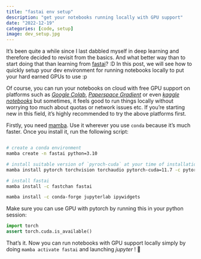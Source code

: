 ```yaml
---
title: "fastai env setup"
description: "get your notebooks running locally with GPU support"
date: "2022-12-19"
categories: [code, setup]
image: dev_setup.jpg
---
```


It's been quite a while since I last dabbled myself in deep learning and therefore decided to revisit from the basics. And what better way than to start doing that than learning from [fastai](https://course.fast.ai/)? :D In this post, we will see how to quickly setup your dev environment for running notebooks locally to put your hard earned GPUs to use :p

Of course, you can run your notebooks on cloud with free GPU support on platforms such as _[Google Colab](https://colab.research.google.com/)_, _[Paperspace Gradient](https://www.paperspace.com/gradient/notebooks)_ or even _[kaggle notebooks](https://www.kaggle.com/docs/notebooks)_ but sometimes, it feels good to run things locally without worrying too much about quotas or network issues etc. If you're starting new in this field, it's highly recommended to try the above platforms first.

Firstly, you need [mamba](https://anaconda.org/conda-forge/mamba). Use it wherever you use `conda` because it's much faster. Once you install it, run the following script:

```bash

# create a conda environment
mamba create -n fastai python=3.10

# install suitable version of `pyroch-cuda` at your time of installation
mamba install pytorch torchvision torchaudio pytorch-cuda=11.7 -c pytorch -c nvidia

# install fastai
mamba install -c fastchan fastai

mamba install -c conda-forge jupyterlab ipywidgets
```

Make sure you can use GPU with pytorch by running this in your python session:
```python
import torch
assert torch.cuda.is_available()
```

That's it. Now you can run notebooks with GPU support locally simply by doing `mamba activate fastai` and launching _jupyter_ ! 💚